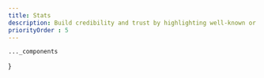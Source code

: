 ```yaml
---
title: Stats
description: Build credibility and trust by highlighting well-known or reputable brands that are connected to your business.
priorityOrder : 5
---
```



    ..._components
}

<BlockPreview
    title="One"
    src="/blocks-preview/stats/one"
    code={oneCode}
    client:visible
/>

<BlockPreview
    title="Cards"
    src="/blocks-preview/stats/cards"
    code={cardsCode}
    client:visible
/>

<BlockPreview
    title="With Testimonial"
    src="/blocks-preview/stats/with-testimonial"
    code={testimonialCode}
    client:visible
/>